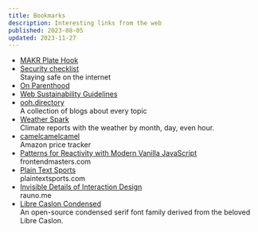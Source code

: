 ```yaml
---
title: Bookmarks
description: Interesting links from the web
published: 2023-08-05
updated: 2023-11-27
---
```


- [MAKR Plate Hook](https://makr.com/plate-hook-maple)
- [Security checklist](https://brianlovin.com/security) <br/><span>Staying safe on the internet</span>
- [On Parenthood](https://blog.codinghorror.com/on-parenthood/)
- [Web Sustainability Guidelines](https://w3c.github.io/sustyweb/)
- [ooh.directory](https://ooh.directory/) <br/><span>A collection of blogs about every topic</span>
- [Weather Spark](https://weatherspark.com/) <br/><span>Climate reports with the weather by month, day, even hour.</span>
- [camelcamelcamel](https://camelcamelcamel.com/) <br/><span>Amazon price tracker</span>
- [Patterns for Reactivity with Modern Vanilla JavaScript](https://frontendmasters.com/blog/vanilla-javascript-reactivity/) <br/><span>frontendmasters.com</span>
- [Plain Text Sports](https://plaintextsports.com/) <br/><span>plaintextsports.com</span>
- [Invisible Details of Interaction Design](https://rauno.me/craft/interaction-design) <br/><span>rauno.me</span>
- [Libre Caslon Condensed](https://github.com/ertekinno/libre-caslon-condensed) <br/><span>An open-source condensed serif font family derived from the beloved Libre Caslon.</span>
